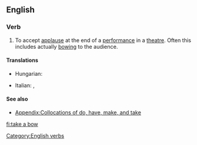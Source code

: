 ==English==

===Verb===
{{en-verb|inf=to [[take]] a [[bow]]|takes a bow|taking a bow|took a bow|taken a bow}}

# {{idiomatic}} To accept [[applause]] at the end of a [[performance]] in a [[theatre]]. Often this includes actually [[bowing]] to the audience.

====Translations====
{{trans-top|to accept applause at the end of a performance}}
* Hungarian: {{t+|hu|meghajol}}
{{trans-mid}}
* Italian: {{t-|it|inchinarsi}}, {{t+|it|fare}} {{t+|it|un}} {{t-|it|inchino}}
{{trans-bottom}}

====See also====
* [[Appendix:Collocations of do, have, make, and take]]

[[Category:English verbs]]

[[fi:take a bow]]